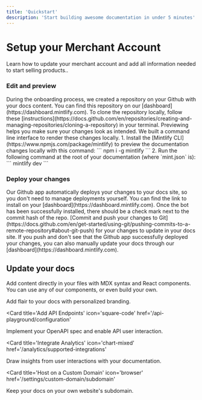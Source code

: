 ```yaml
---
title: 'Quickstart'
description: 'Start building awesome documentation in under 5 minutes'
---
```


# Setup your Merchant Account

Learn how to update your merchant account and add all information needed to start selling products..

### Edit and preview

<AccordionGroup>
  <Accordion icon='github' title='Clone your docs locally'>
    During the onboarding process, we created a repository on your Github with
    your docs content. You can find this repository on our
    [dashboard](https://dashboard.mintlify.com). To clone the repository
    locally, follow these
    [instructions](https://docs.github.com/en/repositories/creating-and-managing-repositories/cloning-a-repository)
    in your terminal.
  </Accordion>
  <Accordion icon='rectangle-terminal' title='Preview changes'>
    Previewing helps you make sure your changes look as intended. We built a
    command line interface to render these changes locally. 1. Install the
    [Mintlify CLI](https://www.npmjs.com/package/mintlify) to preview the
    documentation changes locally with this command: ``` npm i -g mintlify ```
    2. Run the following command at the root of your documentation (where
    `mint.json` is): ``` mintlify dev ```
  </Accordion>
</AccordionGroup>

### Deploy your changes

<AccordionGroup>

<Accordion icon='message-bot' title='Install our Github app'>
  Our Github app automatically deploys your changes to your docs site, so you
  don't need to manage deployments yourself. You can find the link to install on
  your [dashboard](https://dashboard.mintlify.com). Once the bot has been
  successfully installed, there should be a check mark next to the commit hash
  of the repo.
</Accordion>
<Accordion icon='rocket' title='Push your changes'>
  [Commit and push your changes to
  Git](https://docs.github.com/en/get-started/using-git/pushing-commits-to-a-remote-repository#about-git-push)
  for your changes to update in your docs site. If you push and don't see that
  the Github app successfully deployed your changes, you can also manually
  update your docs through our [dashboard](https://dashboard.mintlify.com).
</Accordion>

</AccordionGroup>

## Update your docs

Add content directly in your files with MDX syntax and React components. You can use any of our components, or even build your own.

<CardGroup>

<Card title='Style Your Docs' icon='paintbrush' href='/settings/global'>
  Add flair to your docs with personalized branding.
</Card>

<Card
  title='Add API Endpoints'
  icon='square-code'
  href='/api-playground/configuration'
>
  Implement your OpenAPI spec and enable API user interaction.
</Card>

<Card
  title='Integrate Analytics'
  icon='chart-mixed'
  href='/analytics/supported-integrations'
>
  Draw insights from user interactions with your documentation.
</Card>

<Card
  title='Host on a Custom Domain'
  icon='browser'
  href='/settings/custom-domain/subdomain'
>
  Keep your docs on your own website's subdomain.
</Card>

</CardGroup>

